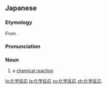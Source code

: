 ==Japanese==
{{DEFAULTSORT:かがくはんのう}}
{{wikipedia|lang=ja}}
{{ja-kanjitab|か|がく|はん|おう|k4=のう|yomi=o}}

===Etymology===
From {{com|ja|化学|反応|tr1=kagaku|tr2=hannō|t1=[[chemistry]]|t2=[[reaction]]}}. {{renjo|ō|nō|応|sort=かがくはんのう}}

===Pronunciation===
{{ja-pron|かがく はんのう|y=o|acc=4}}

===Noun===
{{ja-noun|かがく はんのう|hhira=くわがくはんおう}}

# {{lb|ja|chemistry}} a [[chemical reaction]]

[[lo:化学反応]]
[[ja:化学反応]]
[[sv:化学反応]]
[[zh:化学反応]]
